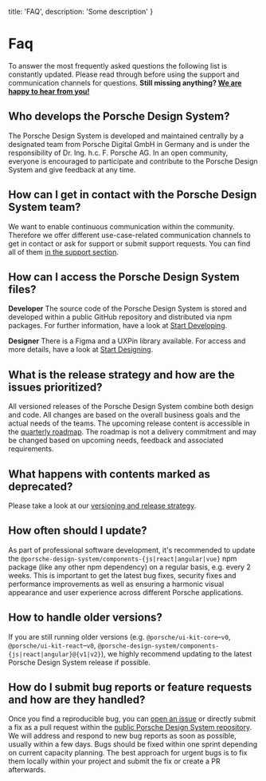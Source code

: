   title: 'FAQ',
  description: 'Some description'
}

# Faq

To answer the most frequently asked questions the following list is constantly updated. Please read through before using
the support and communication channels for questions. **Still missing anything? [We are happy to hear from you!](help/support)**

## Who develops the Porsche Design System?

The Porsche Design System is developed and maintained centrally by a designated team from Porsche Digital GmbH in Germany
and is under the responsibility of Dr. Ing. h.c. F. Porsche AG. In an open community, everyone is encouraged to participate
and contribute to the Porsche Design System and give feedback at any time.

## How can I get in contact with the Porsche Design System team?

We want to enable continuous communication within the community. Therefore we offer different use-case-related
communication channels to get in contact or ask for support or submit support requests. You can find all of them
[in the support section](help/support).

## How can I access the Porsche Design System files?

**Developer**
The source code of the Porsche Design System is stored and developed within a public GitHub repository and distributed
via npm packages. For further information, have a look at [Start Developing](developing/introduction).

**Designer**
There is a Figma and a UXPin library available. For access and more details, have a look at
[Start Designing](designing/introduction).

## What is the release strategy and how are the issues prioritized?

All versioned releases of the Porsche Design System combine both design and code. All changes are based on the overall
business goals and the actual needs of the teams. The upcoming release content is accessible in the
[quarterly roadmap](news/roadmap). The roadmap is not a delivery commitment and may be changed based on upcoming needs,
feedback and associated requirements.

## What happens with contents marked as deprecated?

Please take a look at our [versioning and release strategy](must-know/versioning).

## How often should I update?

As part of professional software development, it's recommended to update the
`@porsche-design-system/components-{js|react|angular|vue}` npm package (like any other npm dependency) on a regular
basis, e.g. every 2 weeks. This is important to get the latest bug fixes, security fixes and performance improvements as
well as ensuring a harmonic visual appearance and user experience across different Porsche applications.

## How to handle older versions?

If you are still running older versions (e.g. `@porsche/ui-kit-core`–`v0`, `@porsche/ui-kit-react`–`v0`,
`@porsche-design-system/components-{js|react|angular}@{v1|v2}`), we highly recommend updating to the latest Porsche
Design System release if possible.

## How do I submit bug reports or feature requests and how are they handled?

Once you find a reproducible bug, you can
[open an issue](https://github.com/porsche-design-system/porsche-design-system/issues/new/choose) or directly submit a
fix as a pull request within the
[public Porsche Design System repository](https://github.com/porsche-design-system/porsche-design-system). We will
address and respond to new bug reports as soon as possible, usually within a few days. Bugs should be fixed within one
sprint depending on current capacity planning. The best approach for urgent bugs is to fix them locally within your
project and submit the fix or create a PR afterwards.
